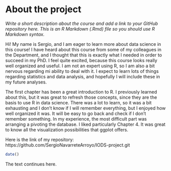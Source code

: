 
# About the project

*Write a short description about the course and add a link to your GitHub repository here. This is an R Markdown (.Rmd) file so you should use R Markdown syntax.*

Hi! My name is Sergio, and I am eager to learn more about data science in this course! I have heard about this course from some of my colleagues in the Department, and I thought that this is exactly what I needed in order to succeed in my PhD. 
I feel quite excited, because this course looks really well organized and useful. I am not an expert using R, so I am also a bit nervous regarding mi ability to deal with it. I expect to learn lots of things regarding statistics and data analysis, and hopefully I will include these in my future analyses. 

The first chapter has been a great introduction to R. I previously learned about this, but it was great to refresh those concepts, since they are the basis to use R in data science. 
There was a lot to learn, so it was a bit exhausting and I don't know if I will remember everything, but I enjoyed how well organized it was. It will be easy to go back and check if I don't remember something. In my experience, the most difficult part was arranging a pivoting the database.
I liked particularly Chapter 4. It was great to know all the visualization possibilities that ggplot offers. 

Here is the link of my repository: https://github.com/SergioNavarreteArroyo/IODS-project.git

```{r}

date()

```
The text continues here.

